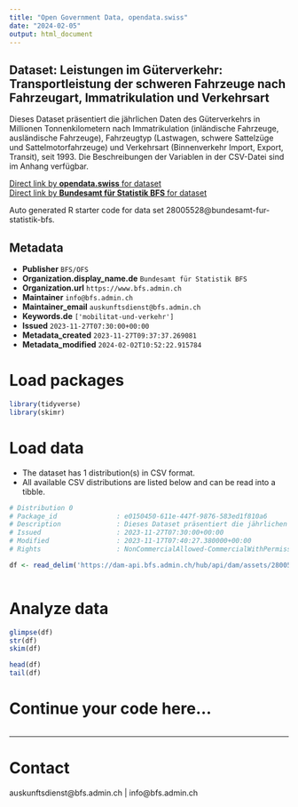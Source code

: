 ```yaml
---
title: "Open Government Data, opendata.swiss"
date: "2024-02-05"
output: html_document
---
```


## Dataset: Leistungen im Güterverkehr: Transportleistung der schweren Fahrzeuge nach Fahrzeugart, Immatrikulation und Verkehrsart

Dieses Dataset präsentiert die jährlichen Daten des Güterverkehrs in Millionen Tonnenkilometern nach Immatrikulation (inländische Fahrzeuge, ausländische Fahrzeuge), Fahrzeugtyp (Lastwagen, schwere Sattelzüge und Sattelmotorfahrzeuge) und Verkehrsart (Binnenverkehr Import, Export, Transit), seit 1993. Die Beschreibungen der Variablen in der CSV-Datei sind im Anhang verfügbar.

[Direct link by **opendata.swiss** for dataset](https://opendata.swiss/de/dataset/leistungen-im-guterverkehr-transportleistung-der-schweren-fahrzeuge-nach-fahrzeugart-immatrikul1)<br>
[Direct link by **Bundesamt für Statistik BFS** for dataset](https://www.bfs.admin.ch/asset/de/ts-x-11.05-GTS-E26)

Auto generated R starter code for data set 28005528@bundesamt-fur-statistik-bfs.

## Metadata

- **Publisher** `BFS/OFS`
- **Organization.display_name.de** `Bundesamt für Statistik BFS`
- **Organization.url** `https://www.bfs.admin.ch`
- **Maintainer** `info@bfs.admin.ch`
- **Maintainer_email** `auskunftsdienst@bfs.admin.ch`
- **Keywords.de** `['mobilitat-und-verkehr']`
- **Issued** `2023-11-27T07:30:00+00:00`
- **Metadata_created** `2023-11-27T09:37:37.269081`
- **Metadata_modified** `2024-02-02T10:52:22.915784`


# Load packages

```r

library(tidyverse)
library(skimr)

```

# Load data

-   The dataset has 1 distribution(s) in CSV format.
-   All available CSV distributions are listed below and can be read into a tibble.

```r

# Distribution 0
# Package_id               : e0150450-611e-447f-9876-583ed1f810a6
# Description              : Dieses Dataset präsentiert die jährlichen Daten des Güterverkehrs in Millionen Tonnenkilometern nach Immatrikulation (inländische Fahrzeuge, ausländische Fahrzeuge), Fahrzeugtyp (Lastwagen, schwere Sattelzüge und Sattelmotorfahrzeuge) und Verkehrsart (Binnenverkehr Import, Export, Transit), seit 1993. Die Beschreibungen der Variablen in der CSV-Datei sind im Anhang verfügbar.
# Issued                   : 2023-11-27T07:30:00+00:00
# Modified                 : 2023-11-17T07:40:27.380000+00:00
# Rights                   : NonCommercialAllowed-CommercialWithPermission-ReferenceRequired

df <- read_delim('https://dam-api.bfs.admin.ch/hub/api/dam/assets/28005533/master')



```

# Analyze data

```r

glimpse(df)
str(df)
skim(df)

head(df)
tail(df)

```

# Continue your code here...

```r

```

------------------------------------------------------------------------

# Contact

auskunftsdienst@bfs.admin.ch | info@bfs.admin.ch
